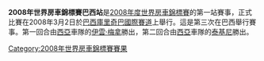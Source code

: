 {{Unreferenced|time=2012-03-19T09:40:31+00:00 }} 

'''2008年世界房車錦標賽巴西站'''是[[2008年度世界房車錦標賽|2008年度世界房車錦標賽]]的第一站賽事，正式比賽在2008年3月2日於[[巴西|巴西]][[庫里奇巴國際賽道|庫里奇巴國際賽道]]上舉行。這是第三次在巴西舉行賽事。第一回合由[[西亞|西亞]]車隊的[[伊雲·梅拿|伊雲·梅拿]]勝出，第二回合由[[西亞|西亞]]車隊的[[泰基尼|泰基尼]]勝出。

{{WTCC-stub}}

{{WTCC race
|Name_of_race=世界房車錦標賽巴西站
|Year_of_race=2008
|Previous_race_in_season=[[2007年世界房車錦標賽澳門站|2007年世界房車錦標賽澳門站]]
|Next_race_in_season=[[2008年世界房車錦標賽墨西哥站|2008年世界房車錦標賽墨西哥站]]
|Previous_year's_race=[[2007年世界房車錦標賽巴西站|2007年世界房車錦標賽巴西站]]
|Next_year's_race=[[2009年世界房車錦標賽巴西站|2009年世界房車錦標賽巴西站]]
}}

[[Category:2008年世界房車錦標賽賽果|Category:2008年世界房車錦標賽賽果]]